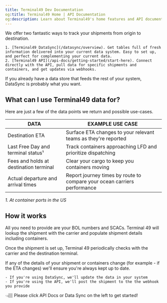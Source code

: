```yaml
---
title: Terminal49 Dev Documentation
og:title: Terminal49 Home | API Documentation
og:description: Learn about Terminal49's home features and API documentation for container and shipment tracking.
---
```

We offer two fantastic ways to track your shipments from origin to destination.

    1. [Terminal49 DataSync](/datasync/overview). Get tables full of fresh information delivered into your current data system. Easy to set up, and perfect for complementing your current data.
    2. [Terminal49 API](/api-docs/getting-started/start-here). Connect directly with the API, pull data for specific shipments and containers, and get updates via webhooks.

If you already have a data store that feeds the rest of your system, DataSync is probably what you want.

## What can I use Terminal49 data for?
Here are just a few of the data points we return and possible use-cases.

| DATA                                   | EXAMPLE USE CASE                                                         |
|----------------------------------------|--------------------------------------------------------------------------|
| Destination ETA                        | Surface ETA changes to your relevant teams as they're reported           |
| Last Free Day and terminal status¹     | Track containers approaching LFD and prioritize dispatching              |
| Fees and holds at destination terminal | Clear your cargo to keep you containers moving                           |
| Actual departure and arrival times     | Report journey times by route to compare your ocean carriers performance |

_1. At container ports in the US_

## How it works
All you need to provide are your BOL numbers and SCACs. Terminal 49 will lookup the shipment with the carrier and populate shipment details including containers.

Once the shipment is set up, Terminal 49 periodically checks with the carrier and the destination terminal.

If any of the details of your shipment or containers change (for example - if the ETA changes) we'll ensure you're always kept up to date.

    - If you're using DataSync, we'll update the data in your system
    - If you're using the API, we'll post the shipment to the the webhook you provide
    
👈🏽 Please click API Docs or Data Sync on the left to get started!